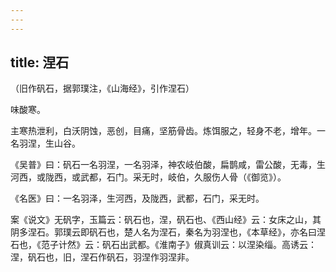 ```yaml
---
---
---
```

title: 涅石
---



（旧作矾石，据郭璞注，《山海经》，引作涅石）

味酸寒。

主寒热泄利，白沃阴蚀，恶创，目痛，坚筋骨齿。炼饵服之，轻身不老，增年。一名羽涅，生山谷。

《吴普》曰：矾石一名羽涅，一名羽泽，神农岐伯酸，扁鹊咸，雷公酸，无毒，生河西，或陇西，或武都，石门。采无时，岐伯，久服伤人骨（《御览》）。

《名医》曰：一名羽泽，生河西，及陇西，武都，石门，采无时。

案《说文》无矾字，玉篇云：矾石也，涅，矾石也、《西山经》云：女床之山，其阴多涅石。郭璞云即矾石也，楚人名为涅石，秦名为羽涅也，《本草经》，亦名曰涅石也，《范子计然》云：矾石出武都。《淮南子》俶真训云：以涅染缁。高诱云：涅，矾石也，旧，涅石作矾石，羽涅作羽涅非。